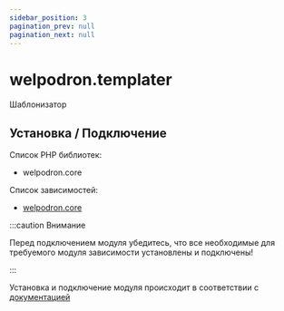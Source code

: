 ```yaml
---
sidebar_position: 3
pagination_prev: null
pagination_next: null
---
```


# welpodron.templater

Шаблонизатор

## Установка / Подключение

Список PHP библиотек:

- welpodron.core

Список зависимостей:

- <a href='/javascript/javascript-modules/welpodron-core'>welpodron.core</a>

:::caution Внимание

Перед подключением модуля убедитесь, что все необходимые для требуемого модуля зависимости установлены и подключены!

:::

Установка и подключение модуля происходит в соответствии с <a href="/javascript/intro#установка-модулейкомпонентов">документацией</a>
